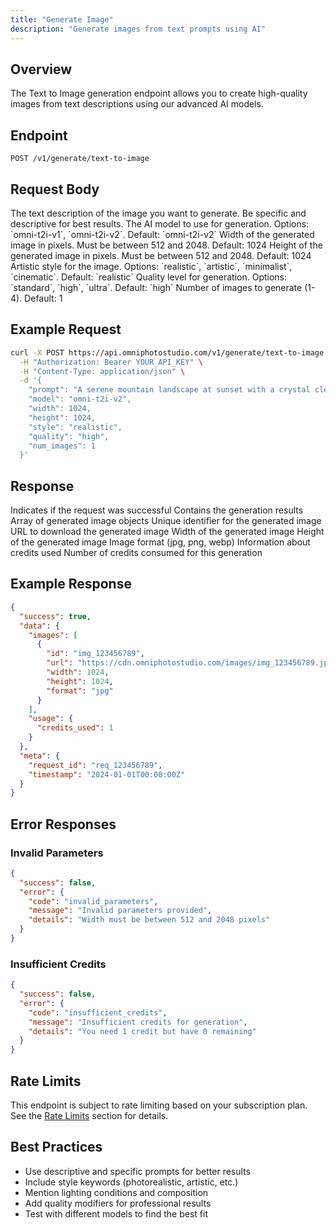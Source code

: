 ```yaml
---
title: "Generate Image"
description: "Generate images from text prompts using AI"
---
```


## Overview

The Text to Image generation endpoint allows you to create high-quality images from text descriptions using our advanced AI models.

## Endpoint

```http
POST /v1/generate/text-to-image
```

## Request Body

<ParamField path="prompt" type="string" required>
  The text description of the image you want to generate. Be specific and descriptive for best results.
</ParamField>

<ParamField path="model" type="string">
  The AI model to use for generation. Options: `omni-t2i-v1`, `omni-t2i-v2`. Default: `omni-t2i-v2`
</ParamField>

<ParamField path="width" type="integer">
  Width of the generated image in pixels. Must be between 512 and 2048. Default: 1024
</ParamField>

<ParamField path="height" type="integer">
  Height of the generated image in pixels. Must be between 512 and 2048. Default: 1024
</ParamField>

<ParamField path="style" type="string">
  Artistic style for the image. Options: `realistic`, `artistic`, `minimalist`, `cinematic`. Default: `realistic`
</ParamField>

<ParamField path="quality" type="string">
  Quality level for generation. Options: `standard`, `high`, `ultra`. Default: `high`
</ParamField>

<ParamField path="num_images" type="integer">
  Number of images to generate (1-4). Default: 1
</ParamField>

## Example Request

```bash
curl -X POST https://api.omniphotostudio.com/v1/generate/text-to-image \
  -H "Authorization: Bearer YOUR_API_KEY" \
  -H "Content-Type: application/json" \
  -d '{
    "prompt": "A serene mountain landscape at sunset with a crystal clear lake reflecting the peaks",
    "model": "omni-t2i-v2",
    "width": 1024,
    "height": 1024,
    "style": "realistic",
    "quality": "high",
    "num_images": 1
  }'
```

## Response

<ResponseField name="success" type="boolean">
  Indicates if the request was successful
</ResponseField>

<ResponseField name="data" type="object">
  Contains the generation results
</ResponseField>

<ResponseField name="data.images" type="array">
  Array of generated image objects
</ResponseField>

<ResponseField name="data.images[].id" type="string">
  Unique identifier for the generated image
</ResponseField>

<ResponseField name="data.images[].url" type="string">
  URL to download the generated image
</ResponseField>

<ResponseField name="data.images[].width" type="integer">
  Width of the generated image
</ResponseField>

<ResponseField name="data.images[].height" type="integer">
  Height of the generated image
</ResponseField>

<ResponseField name="data.images[].format" type="string">
  Image format (jpg, png, webp)
</ResponseField>

<ResponseField name="data.usage" type="object">
  Information about credits used
</ResponseField>

<ResponseField name="data.usage.credits_used" type="integer">
  Number of credits consumed for this generation
</ResponseField>

## Example Response

```json
{
  "success": true,
  "data": {
    "images": [
      {
        "id": "img_123456789",
        "url": "https://cdn.omniphotostudio.com/images/img_123456789.jpg",
        "width": 1024,
        "height": 1024,
        "format": "jpg"
      }
    ],
    "usage": {
      "credits_used": 1
    }
  },
  "meta": {
    "request_id": "req_123456789",
    "timestamp": "2024-01-01T00:00:00Z"
  }
}
```

## Error Responses

### Invalid Parameters

```json
{
  "success": false,
  "error": {
    "code": "invalid_parameters",
    "message": "Invalid parameters provided",
    "details": "Width must be between 512 and 2048 pixels"
  }
}
```

### Insufficient Credits

```json
{
  "success": false,
  "error": {
    "code": "insufficient_credits",
    "message": "Insufficient credits for generation",
    "details": "You need 1 credit but have 0 remaining"
  }
}
```

## Rate Limits

This endpoint is subject to rate limiting based on your subscription plan. See the [Rate Limits](/api-reference/introduction#rate-limits) section for details.

## Best Practices

- Use descriptive and specific prompts for better results
- Include style keywords (photorealistic, artistic, etc.)
- Mention lighting conditions and composition
- Add quality modifiers for professional results
- Test with different models to find the best fit
